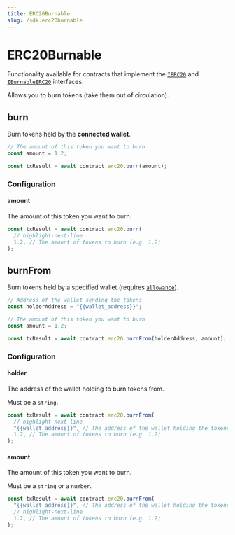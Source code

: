 ```yaml
---
title: ERC20Burnable
slug: /sdk.erc20burnable
---
```


# ERC20Burnable

Functionality available for contracts that implement the
[`IERC20`](/contracts/IERC20) and
[`IBurnableERC20`](/contracts/IBurnableERC20) interfaces.

Allows you to burn tokens (take them out of circulation).

## burn

Burn tokens held by the **connected wallet**.

```javascript
// The amount of this token you want to burn
const amount = 1.2;

const txResult = await contract.erc20.burn(amount);
```

### Configuration

#### amount

The amount of this token you want to burn.

```javascript
const txResult = await contract.erc20.burn(
  // highlight-next-line
  1.2, // The amount of tokens to burn (e.g. 1.2)
);
```

## burnFrom

Burn tokens held by a specified wallet (requires [`allowance`](/typescript/sdk.erc20#allowanceof)).

```javascript
// Address of the wallet sending the tokens
const holderAddress = "{{wallet_address}}";

// The amount of this token you want to burn
const amount = 1.2;

const txResult = await contract.erc20.burnFrom(holderAddress, amount);
```

### Configuration

#### holder

The address of the wallet holding to burn tokens from.

Must be a `string`.

```javascript
const txResult = await contract.erc20.burnFrom(
  // highlight-next-line
  "{{wallet_address}}", // The address of the wallet holding the tokens to burn
  1.2, // The amount of tokens to burn (e.g. 1.2)
);
```

#### amount

The amount of this token you want to burn.

Must be a `string` or a `number`.

```javascript
const txResult = await contract.erc20.burnFrom(
  "{{wallet_address}}", // The address of the wallet holding the tokens to burn
  // highlight-next-line
  1.2, // The amount of tokens to burn (e.g. 1.2)
);
```
